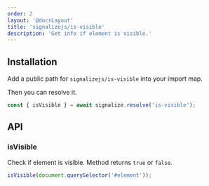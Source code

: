 ```yaml
---
order: 2
layout: '@docsLayout'
title: 'signalizejs/is-visible'
description: 'Get info if element is visible.'
---
```


## Installation
Add a public path for `signalizejs/is-visible` into your import map.

Then you can resolve it.

```js
const { isVisible } = await signalize.resolve('is-visible');
```

## API

### isVisible
Check if element is visible. Method returns `true` or `false`.
```js
isVisible(document.querySelector('#element'));
```
